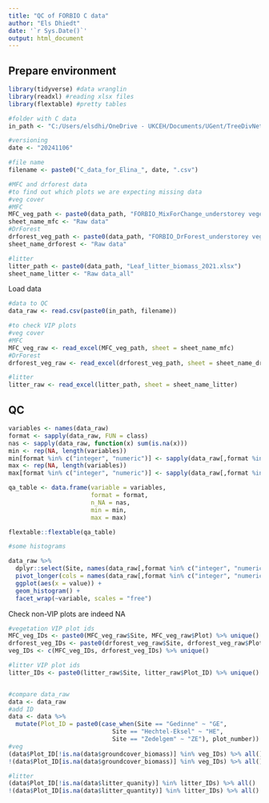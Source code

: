 ---
title: "QC of FORBIO C data"
author: "Els Dhiedt"
date: '`r Sys.Date()`'
output: html_document
---

## Prepare environment

```{r packages}
library(tidyverse) #data wranglin
library(readxl) #reading xlsx files
library(flextable) #pretty tables
```

```{r path}
#folder with C data
in_path <- "C:/Users/elsdhi/OneDrive - UKCEH/Documents/UGent/TreeDivNet/output data/"

#versioning
date <- "20241106"

#file name
filename <- paste0("C_data_for_Elina_", date, ".csv")

#MFC and drforest data
#to find out which plots we are expecting missing data
#veg cover
#MFC
MFC_veg_path <- paste0(data_path, "FORBIO_MixForChange_understorey vegetation_2021.xlsx")
sheet_name_mfc <- "Raw data"
#DrForest
drforest_veg_path <- paste0(data_path, "FORBIO_DrForest_understorey vegetation_2021.xlsx")
sheet_name_drforest <- "Raw data"

#litter
litter_path <- paste0(data_path, "Leaf_litter_biomass_2021.xlsx")
sheet_name_litter <- "Raw data_all"
```

Load data

```{r}
#data to QC
data_raw <- read.csv(paste0(in_path, filename))

#to check VIP plots
#veg cover
#MFC
MFC_veg_raw <- read_excel(MFC_veg_path, sheet = sheet_name_mfc)
#DrForest
drforest_veg_raw <- read_excel(drforest_veg_path, sheet = sheet_name_drforest)

#litter
litter_raw <- read_excel(litter_path, sheet = sheet_name_litter)
```

## QC

```{r}
variables <- names(data_raw)
format <- sapply(data_raw, FUN = class)
nas <- sapply(data_raw, function(x) sum(is.na(x)))
min <- rep(NA, length(variables))
min[format %in% c("integer", "numeric")] <- sapply(data_raw[,format %in% c("integer", "numeric")], function(x) min(x, na.rm = T))
max <- rep(NA, length(variables))
max[format %in% c("integer", "numeric")] <- sapply(data_raw[,format %in% c("integer", "numeric")], function(x) max(x, na.rm = T))

qa_table <- data.frame(variable = variables,
                       format = format,
                       n_NA = nas,
                       min = min,
                       max = max)

flextable::flextable(qa_table)
```

```{r}
#some histograms

data_raw %>%
  dplyr::select(Site, names(data_raw[,format %in% c("integer", "numeric")])) %>%
  pivot_longer(cols = names(data_raw[,format %in% c("integer", "numeric")]), names_to = "variable", values_to = "value") %>%
  ggplot(aes(x = value)) +
  geom_histogram() +
  facet_wrap(~variable, scales = "free")
```

Check non-VIP plots are indeed NA

```{r}
#vegetation VIP plot ids
MFC_veg_IDs <- paste0(MFC_veg_raw$Site, MFC_veg_raw$Plot) %>% unique()
drforest_veg_IDs <- paste0(drforest_veg_raw$Site, drforest_veg_raw$Plot) %>% unique()
veg_IDs <- c(MFC_veg_IDs, drforest_veg_IDs) %>% unique()

#litter VIP plot ids
litter_IDs <- paste0(litter_raw$Site, litter_raw$Plot_ID) %>% unique()


#compare data_raw
data <- data_raw
#add ID
data <- data %>%
  mutate(Plot_ID = paste0(case_when(Site == "Gedinne" ~ "GE",
                             Site == "Hechtel-Eksel" ~ "HE",
                             Site == "Zedelgem" ~ "ZE"), plot_number))
#veg
(data$Plot_ID[!is.na(data$groundcover_biomass)] %in% veg_IDs) %>% all()
!(data$Plot_ID[is.na(data$groundcover_biomass)] %in% veg_IDs) %>% all()

#litter
(data$Plot_ID[!is.na(data$litter_quanity)] %in% litter_IDs) %>% all()
!(data$Plot_ID[is.na(data$litter_quantity)] %in% litter_IDs) %>% all()
```


